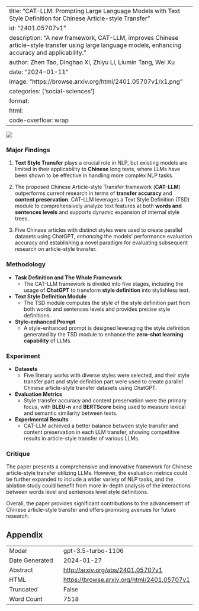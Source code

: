 
---
title: "CAT-LLM: Prompting Large Language Models with Text Style Definition for Chinese Article-style Transfer"
id: "2401.05707v1"
description: "A new framework, CAT-LLM, improves Chinese article-style transfer using large language models, enhancing accuracy and applicability."
author: Zhen Tao, Dinghao Xi, Zhiyu Li, Liumin Tang, Wei Xu
date: "2024-01-11"
image: "https://browse.arxiv.org/html/2401.05707v1/x1.png"
categories: ['social-sciences']
format:
  html:
    code-overflow: wrap
---

![](https://browse.arxiv.org/html/2401.05707v1/x1.png)

### Major Findings

1. **Text Style Transfer** plays a crucial role in NLP, but existing models are limited in their applicability to **Chinese** long texts, where LLMs have been shown to be effective in handling more complex NLP tasks.
  
2. The proposed Chinese Article-style Transfer framework (**CAT-LLM**) outperforms current research in terms of **transfer accuracy** and **content preservation**. CAT-LLM leverages a Text Style Definition (TSD) module to comprehensively analyze text features at both **words and sentences levels** and supports dynamic expansion of internal style trees.

3. Five Chinese articles with distinct styles were used to create parallel datasets using ChatGPT, *enhancing* the models’ performance evaluation accuracy and establishing a novel paradigm for evaluating subsequent research on article-style transfer.

### Methodology

- **Task Definition and The Whole Framework**
  - The CAT-LLM framework is divided into five stages, including the usage of **ChatGPT** to transform **style definition** into stylishless text.
- **Text Style Definition Module**
  - The TSD module computes the style of the style definition part from both words and sentences levels and provides precise style definitions.
- **Style-enhanced Prompt**
  - A style-enhanced prompt is designed leveraging the style definition generated by the TSD module to enhance the **zero-shot learning capability** of LLMs.

### Experiment

- **Datasets**
  - Five literary works with diverse styles were selected, and their style transfer part and style definition part were used to create parallel Chinese article-style transfer datasets using ChatGPT.
- **Evaluation Metrics**
  - Style transfer accuracy and content preservation were the primary focus, with **BLEU-n** and **BERTScore** being used to measure lexical and semantic similarity between texts.
- **Experimental Results**
  - CAT-LLM achieved a better balance between style transfer and content preservation in each LLM transfer, showing competitive results in article-style transfer of various LLMs.

### Critique

The paper presents a comprehensive and innovative framework for Chinese article-style transfer utilizing LLMs. However, the evaluation metrics could be further expanded to include a wider variety of NLP tasks, and the ablation study could benefit from more in-depth analysis of the interactions between words level and sentences level style definitions.

Overall, the paper provides significant contributions to the advancement of Chinese article-style transfer and offers promising avenues for future research.

## Appendix

|          |          |
|----------|----------|
| Model     | gpt-3.5-turbo-1106       |
| Date Generated     | 2024-01-27       |
| Abstract | [http://arxiv.org/abs/2401.05707v1](http://arxiv.org/abs/2401.05707v1)        |
| HTML     | [https://browse.arxiv.org/html/2401.05707v1](https://browse.arxiv.org/html/2401.05707v1)       |
| Truncated       | False       |
| Word Count       | 7518       |